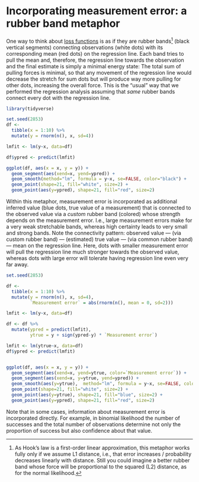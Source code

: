 # Incorporating measurement error: a rubber band metaphor

One way to think about [loss functions](#loss-functions) is as if they are rubber bands^[As Hook's law is a first-order linear approximation, this metaphor works fully only if we assume L1 distance, i.e., that error increases / probability decreases linearly with distance. Still you could imagine a better rubber band whose force will be proportional to the squared (L2) distance, as for the normal likelihood.] (black vertical segments) connecting observations (white dots) with its corresponding mean (red dots) on the regression line. Each band tries to pull the mean and, therefore, the regression line towards the observation and the final estimate is simply a minimal energy state: The total sum of pulling forces is minimal, so that any movement of the regression line would decrease the stretch for sum dots but will produce way more pulling for other dots, increasing the overall force. This is the "usual" way that we performed the regression analysis assuming that _same_ rubber bands connect every dot with the regression line.

```r
library(tidyverse)

set.seed(2853)
df <- 
  tibble(x = 1:10) %>%
  mutate(y = rnorm(n(), x, sd=4))

lmfit <- lm(y~x, data=df)

df$ypred <- predict(lmfit)

ggplot(df, aes(x = x, y = y)) + 
  geom_segment(aes(xend=x, yend=ypred)) + 
  geom_smooth(method="lm", formula = y~x, se=FALSE, color="black") +
  geom_point(shape=21, fill="white", size=2) +
  geom_point(aes(y=ypred), shape=21, fill="red", size=2)
```
Within this metaphor, measurement error is incorporated as additional inferred value (blue dots, true value of a measurement) that is connected to the observed value via a _custom_ rubber band (colored) whose strength depends on the measurement error. I.e., large measurement errors make for a very weak stretchable bands, whereas high certainty leads to very small and strong bands. Note the connectivity pattern: observed value --- (via custom rubber band) --- (estimated) true value --- (via common rubber band) --- mean on the regression line. Here, dots with smaller measurement error will pull the regression line much stronger towards the observed value, whereas dots with large error will tolerate having regression line even very far away.

```r

set.seed(2853)

df <- 
  tibble(x = 1:10) %>%
  mutate(y = rnorm(n(), x, sd=4),
         `Measurement error` = abs(rnorm(n(), mean = 0, sd=2)))

lmfit <- lm(y~x, data=df)

df <- df %>%
  mutate(ypred = predict(lmfit),
         ytrue = y + sign(ypred-y) * `Measurement error`)

lmfit <- lm(ytrue~x, data=df)
df$ypred <- predict(lmfit)


ggplot(df, aes(x = x, y = y)) + 
  geom_segment(aes(xend=x, yend=ytrue, color=`Measurement error`)) + 
  geom_segment(aes(xend=x, y=ytrue, yend=ypred)) + 
  geom_smooth(aes(y=ytrue),  method="lm", formula = y~x, se=FALSE, color="black") +
  geom_point(shape=21, fill="white", size=2) +
  geom_point(aes(y=ytrue), shape=21, fill="blue", size=2) +
  geom_point(aes(y=ypred), shape=21, fill="red", size=2)
```

Note that in some cases, information about measurement error is incorporated directly. For example, in binomial likelihood the number of successes and the total number of observations determine not only the proportion of success but also confidence about that value.


